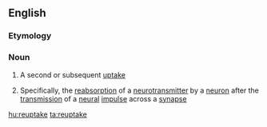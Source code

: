 ==English==

===Etymology===
{{prefix|re|uptake|lang=en}}

===Noun===
{{wikipedia}}
{{en-noun|~}}

# {{label|en|rare}} A second or subsequent [[uptake]]
# {{label|en|biochemistry}} Specifically, the [[reabsorption]] of a [[neurotransmitter]] by a [[neuron]] after the [[transmission]] of a [[neural]] [[impulse]] across a [[synapse]]

[[hu:reuptake]]
[[ta:reuptake]]